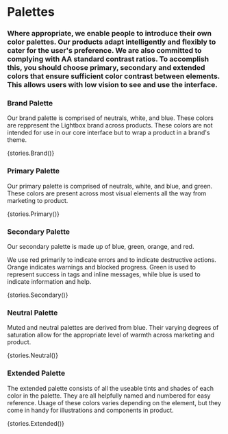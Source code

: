 
<Meta title="Application Guidelines|Palettes" />

# Palettes

### Where appropriate, we enable people to introduce their own color palettes. Our products adapt intelligently and flexibly to cater for the user's preference. We are also committed to complying with AA standard contrast ratios. To accomplish this, you should choose primary, secondary and extended colors that ensure sufficient color contrast between elements. This allows users with low vision to see and use the interface.

### Brand Palette

Our brand palette is comprised of neutrals, white, and blue. These colors are reppresent the Lightbox brand across products. These colors are not intended for use in our core interface but to wrap a product in a brand's theme.

<Preview>
  <Story name="Brand Palette">{stories.Brand()}</Story>
</Preview>

### Primary Palette

Our primary palette is comprised of neutrals, white, and blue, and green. These colors are present across most visual elements all the way from marketing to product.

<Preview>
  <Story name="Primary Palette">{stories.Primary()}</Story>
</Preview>

### Secondary Palette

Our secondary palette is made up of blue, green, orange, and red.

We use red primarily to indicate errors and to indicate destructive actions. Orange indicates warnings and blocked progress. Green is used to represent success in tags and inline messages, while blue is used to indicate information and help.

<Preview>
  <Story name="Secondary Palette">{stories.Secondary()}</Story>
</Preview>

### Neutral Palette

Muted and neutral palettes are derived from blue. Their varying degrees of saturation allow for the appropriate level of warmth across marketing and product.

<Preview>
  <Story name="Platform Palette">{stories.Neutral()}</Story>
</Preview>

### Extended Palette

The extended palette consists of all the useable tints and shades of each color in the palette. They are all helpfully named and numbered for easy reference. Usage of these colors varies depending on the element, but they come in handy for illustrations and components in product.

<Preview>
  <Story name="Extended Palette">{stories.Extended()}</Story>
</Preview>
